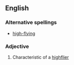 ==English==

===Alternative spellings===
*[[high-flying]]

===Adjective===
{{en-adj}}

# Characteristic of a [[highflier]]